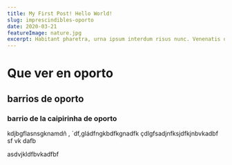 ```yaml
---
title: My First Post! Hello World!
slug: imprescindibles-oporto
date: 2020-03-21
featureImage: nature.jpg
excerpt: Habitant pharetra, urna ipsum interdum risus nunc. Venenatis orci, sagittis, elementum urna.
---
```


# Que ver en oporto

## barrios de oporto

### barrio de la caipirinha de oporto

kdjbgflasnsgknamdñ , ´df,gládfngkbdfkgnadfk
çdlgfsadjnfksjdfkjnbvkadbf
sf vk dafb

asdvjkldfbvkadfbf